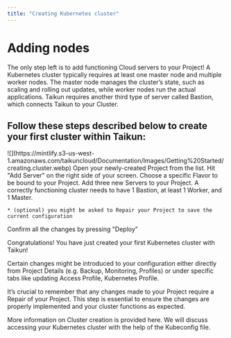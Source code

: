 ```yaml
---
title: "Creating Kubernetes cluster"
---
```


# Adding nodes

The only step left is to add functioning Cloud servers to your Project! A Kubernetes cluster typically requires at least one master node and multiple worker nodes. The master node manages the cluster’s state, such as scaling and rolling out updates, while worker nodes run the actual applications. Taikun requires another third type of server called Bastion, which connects Taikun to your Cluster.

## Follow these steps described below to create your first cluster within Taikun:

<Frame caption="Add server drawer">
  ![](https://mintlify.s3-us-west-1.amazonaws.com/taikuncloud/Documentation/Images/Getting%20Started/creating.cluster.webp)
</Frame>

<Steps>
  <Step title="First Step">
    Open your newly-created Project from the list.
  </Step>

  <Step title="Second Step">
    Hit "Add Server" on the right side of your screen.
  </Step>

  <Step title="Third Step">
    Choose a specific Flavor to be bound to your Project.
  </Step>

  <Step title="Fourth Step">
    Add three new Servers to your Project. A correctly functioning cluster needs to have 1 Bastion, at least 1 Worker, and 1 Master.

    * (optional) you might be asked to Repair your Project to save the current configuration
  </Step>

  <Step title="Fifth Step">
    Confirm all the changes by pressing "Deploy"
  </Step>
</Steps>

Congratulations! You have just created your first Kubernetes cluster with Taikun!

Certain changes might be introduced to your configuration either directly from Project Details (e.g. Backup, Monitoring, Profiles) or under specific tabs like updating Access Profile, Kubernetes Profile.

It’s crucial to remember that any changes made to your Project require a Repair of your Project. This step is essential to ensure the changes are properly implemented and your cluster functions as expected.

<CardGroup cols={2}>
  <Card title="Cluster Creation" icon="plus" href="/content/components/card-group">
    More information on Cluster creation is provided here.
  </Card>

  <Card title="Kubeconfig file" icon="file" href="/content/components/card-group">
    We will discuss accessing your Kubernetes cluster with the help of the Kubeconfig file.
  </Card>
</CardGroup>